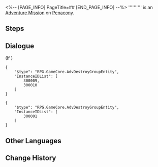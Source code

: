 <%-- [PAGE_INFO]
PageTitle=##
[END_PAGE_INFO] --%>
{{Stub|Dialogue.}}
{{Mission Infobox
|id            = 4340111
|title         = 
|image         = <!--Mission .png-->
|type          = Adventure
|event_name    = 
|chapter       = 
|requirements  = [[Trailblaze Mission]] ''[[Why Do the Heathen Rage?]]'' completed
|summary       = <!--official mission summary from Fate's Atlas-->
|characters    = Trailblazer
|startLocation = [[Penacony]] - [[Clock Studios Theme Park]]
|world         = Penacony
|area          = Clock Studios Theme Park
|prev          = 
|next          = 
|rewards       = Adventure Log*3; Condensed Aether*2; Credit*5,000
}}
'''''''''' is an [[Adventure Mission]] on [[Penacony]].

==Steps==


<!--
==Gameplay Notes==

--><!--
==Trial Character==

-->
==Dialogue==
{{Stub Dialogue}}

;(If {{cx}}<!--SubMission Finish: 434011105-->)
<pre>{
	"$type": "RPG.GameCore.AdvDestroyGroupEntity",
	"InstanceIDList": [
		300009,
		300010
	]
}</pre>

<pre>{
	"$type": "RPG.GameCore.AdvDestroyGroupEntity",
	"InstanceIDList": [
		300001
	]
}</pre>
{{Dialogue End}}

==Other Languages==
{{Other Languages
|en   = 
|zhs  = 
|zht  = 
|ja   = 
|ko   = 
|es   = 
|fr   = 
|ru   = 
|th   = 
|vi   = 
|de   = 
|id   = 
|pt   = 
}}

==Change History==
{{Change History|2.1}}
